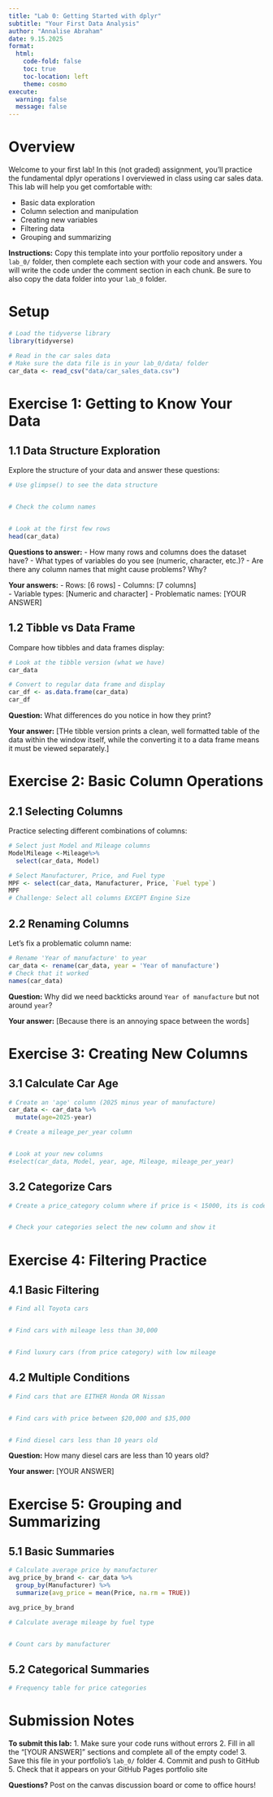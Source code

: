 ```yaml
---
title: "Lab 0: Getting Started with dplyr"
subtitle: "Your First Data Analysis"
author: "Annalise Abraham"
date: 9.15.2025
format: 
  html:
    code-fold: false
    toc: true
    toc-location: left
    theme: cosmo
execute:
  warning: false
  message: false
---
```


# Overview

Welcome to your first lab! In this (not graded) assignment, you'll practice the fundamental dplyr operations I overviewed in class using car sales data. This lab will help you get comfortable with:

- Basic data exploration
- Column selection and manipulation  
- Creating new variables
- Filtering data
- Grouping and summarizing

**Instructions:** Copy this template into your portfolio repository under a `lab_0/` folder, then complete each section with your code and answers. You will write the code under the comment section in each chunk.
Be sure to also copy the data folder into your `lab_0` folder.

# Setup

```r
# Load the tidyverse library
library(tidyverse)

# Read in the car sales data
# Make sure the data file is in your lab_0/data/ folder
car_data <- read_csv("data/car_sales_data.csv")
```

# Exercise 1: Getting to Know Your Data

## 1.1 Data Structure Exploration

Explore the structure of your data and answer these questions:

```r
# Use glimpse() to see the data structure


# Check the column names


# Look at the first few rows
head(car_data)
```

**Questions to answer:**
- How many rows and columns does the dataset have?
- What types of variables do you see (numeric, character, etc.)?
- Are there any column names that might cause problems? Why?

**Your answers:**
- Rows: [6 rows]
- Columns: [7 columns]  
- Variable types: [Numeric and character]
- Problematic names: [YOUR ANSWER]

## 1.2 Tibble vs Data Frame

Compare how tibbles and data frames display:

```r
# Look at the tibble version (what we have)
car_data

# Convert to regular data frame and display
car_df <- as.data.frame(car_data)
car_df
```

**Question:** What differences do you notice in how they print?

**Your answer:** [THe tibble version prints a clean, well formatted table of the data within the window itself, while the converting it to a data frame means it must be viewed separately.]

# Exercise 2: Basic Column Operations

## 2.1 Selecting Columns

Practice selecting different combinations of columns:

```r
# Select just Model and Mileage columns
ModelMileage <-Mileage%>%
  select(car_data, Model)

# Select Manufacturer, Price, and Fuel type
MPF <- select(car_data, Manufacturer, Price, `Fuel type`)
MPF
# Challenge: Select all columns EXCEPT Engine Size

```

## 2.2 Renaming Columns

Let's fix a problematic column name:

```r
# Rename 'Year of manufacture' to year
car_data <- rename(car_data, year = 'Year of manufacture')
# Check that it worked
names(car_data)
```

**Question:** Why did we need backticks around `Year of manufacture` but not around `year`?

**Your answer:** [Because there is an annoying space between the words]

# Exercise 3: Creating New Columns

## 3.1 Calculate Car Age

```r
# Create an 'age' column (2025 minus year of manufacture)
car_data <- car_data %>%
  mutate(age=2025-year)

# Create a mileage_per_year column  


# Look at your new columns
#select(car_data, Model, year, age, Mileage, mileage_per_year)
```

## 3.2 Categorize Cars

```r
# Create a price_category column where if price is < 15000, its is coded as budget, between 15000 and 30000 is midrange and greater than 30000 is mid-range (use case_when)


# Check your categories select the new column and show it
```

# Exercise 4: Filtering Practice

## 4.1 Basic Filtering

```r
# Find all Toyota cars


# Find cars with mileage less than 30,000


# Find luxury cars (from price category) with low mileage

```

## 4.2 Multiple Conditions

```r
# Find cars that are EITHER Honda OR Nissan


# Find cars with price between $20,000 and $35,000


# Find diesel cars less than 10 years old

```

**Question:** How many diesel cars are less than 10 years old?

**Your answer:** [YOUR ANSWER]

# Exercise 5: Grouping and Summarizing

## 5.1 Basic Summaries

```r
# Calculate average price by manufacturer
avg_price_by_brand <- car_data %>%
  group_by(Manufacturer) %>%
  summarize(avg_price = mean(Price, na.rm = TRUE))

avg_price_by_brand

# Calculate average mileage by fuel type


# Count cars by manufacturer

```

## 5.2 Categorical Summaries

```r
# Frequency table for price categories

```


# Submission Notes

**To submit this lab:**
1. Make sure your code runs without errors
2. Fill in all the "[YOUR ANSWER]" sections and complete all of the empty code! 
3. Save this file in your portfolio's `lab_0/` folder
4. Commit and push to GitHub
5. Check that it appears on your GitHub Pages portfolio site

**Questions?** Post on the canvas discussion board or come to office hours!